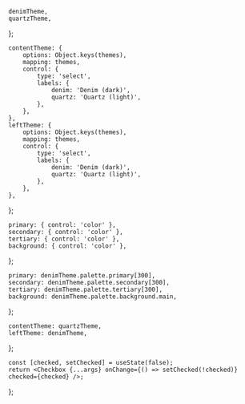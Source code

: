 


    denimTheme,
    quartzTheme,
};

<Meta title="Utilities/Theming" />

<Title>Theming</Title>

    contentTheme: {
        options: Object.keys(themes),
        mapping: themes,
        control: {
            type: 'select',
            labels: {
                denim: 'Denim (dark)',
                quartz: 'Quartz (light)',
            },
        },
    },
    leftTheme: {
        options: Object.keys(themes),
        mapping: themes,
        control: {
            type: 'select',
            labels: {
                denim: 'Denim (dark)',
                quartz: 'Quartz (light)',
            },
        },
    },
};

    primary: { control: 'color' },
    secondary: { control: 'color' },
    tertiary: { control: 'color' },
    background: { control: 'color' },
};

    primary: denimTheme.palette.primary[300],
    secondary: denimTheme.palette.secondary[300],
    tertiary: denimTheme.palette.tertiary[300],
    background: denimTheme.palette.background.main,
};

    contentTheme: quartzTheme,
    leftTheme: denimTheme,
};

    const [checked, setChecked] = useState(false);
    return <Checkbox {...args} onChange={() => setChecked(!checked)} checked={checked} />;
};

<Canvas hidden>
    <Story name="Default" args={args} argTypes={argTypes}>
        {(args) => {
            return (
                <Shape width={'100%'} height={'80vh'} backgroundColor={'#FFF'} elevation={4}>
                    <SectionThemeProvider theme={args.contentTheme}>
                        <Grid columnsTemplate={'1fr 3fr'}>
                            <SectionThemeProvider theme={args.leftTheme}>
                                <Grid
                                    element={Shape}
                                    height={'100%'}
                                    padding={Spacing.all(200)}
                                    placeContent={'start'}
                                    radius={0}
                                >
                                    <Heading>Lorem ipsum</Heading>
                                    <Text>
                                        Lorem ipsum dolor sit amet, consetetur sadipscing elitr, sed
                                        diam nonumy eirmod tempor invidunt ut labore et dolore magna
                                        aliquyam erat, sed diam voluptua.
                                    </Text>
                                    <Button
                                        label={'Lorem ipsum'}
                                        onClick={() => {}}
                                        icon={'check-circle'}
                                    />
                                    <Heading color={'secondary'} size={50}>
                                        Lorem ipsum dolor
                                    </Heading>
                                    <Text color={'secondary'} size={50}>
                                        Lorem ipsum dolor sit amet, consetetur sadipscing elitr, sed
                                        diam nonumy eirmod tempor invidunt ut labore et dolore magna
                                        aliquyam erat, sed diam voluptua.
                                    </Text>
                                    <Button
                                        label={'Lorem ipsum'}
                                        onClick={() => {}}
                                        icon={'close-circle'}
                                        variant={'secondary'}
                                    />
                                    <Heading color={'secondary'} size={50}>
                                        Lorem ipsum dolor
                                    </Heading>
                                    <ControlledCheckbox onClick={() => {}} label={'Lorem'} />
                                    <ControlledCheckbox
                                        onClick={() => {}}
                                        label={'ipsum'}
                                        disabled
                                    />
                                </Grid>
                            </SectionThemeProvider>
                            <Grid
                                element={Shape}
                                height={'100%'}
                                padding={Spacing.all(200)}
                                placeContent={'start'}
                                radius={0}
                            >
                                <Heading>This is a sub section heading</Heading>
                                <Text>
                                    Lorem ipsum dolor sit amet, consetetur sadipscing elitr, sed
                                    diam nonumy eirmod tempor invidunt ut labore et dolore magna
                                    aliquyam erat, sed diam voluptua. At vero eos et accusam et
                                    justo duo dolores et ea rebum. Stet clita kasd gubergren, no sea
                                    takimata sanctus est Lorem ipsum dolor sit amet.
                                </Text>
                                <Grid
                                    columnsTemplate={'1fr 1fr 1fr'}
                                    placeContent={'space-between'}
                                >
                                    <Button
                                        label={'Lorem ipsum'}
                                        onClick={() => {}}
                                        icon={'check-circle'}
                                    />
                                    <Button
                                        label={'Lorem ipsum'}
                                        onClick={() => {}}
                                        icon={'minus-circle'}
                                        variant={'secondary'}
                                    />
                                    <Button
                                        label={'Lorem ipsum'}
                                        onClick={() => {}}
                                        icon={'close-circle'}
                                        variant={'tertiary'}
                                    />
                                </Grid>
                                <Heading color={'secondary'} size={50}>
                                    Lorem ipsum dolor
                                </Heading>
                                <Text color={'secondary'} size={50}>
                                    Lorem ipsum dolor sit amet, consetetur sadipscing elitr, sed
                                    diam nonumy eirmod tempor invidunt ut labore et dolore magna
                                    aliquyam erat, sed diam voluptua.
                                </Text>
                                <Grid
                                    columnsTemplate={'1fr 1fr 1fr'}
                                    placeContent={'space-between'}
                                    gap={12}
                                    padding={Spacing.all(50)}
                                >
                                    <IconButton onClick={() => {}} icon={'check-circle'} />
                                    <IconButton onClick={() => {}} icon={'check-circle'} toggled />
                                    <IconButton onClick={() => {}} icon={'check-circle'} disabled />
                                </Grid>
                            </Grid>
                        </Grid>
                    </SectionThemeProvider>
                </Shape>
            );
        }}
    </Story>
    <Story name="CutomColors" args={customColorArgs} argTypes={customColorArgTypes}>
        {(args) => {
            const [theme, setTheme] = useState(denimTheme);
            useEffect(() => {
                const timeOut = setTimeout(
                    () => setTheme(createTheme({ primary: args.primary }, theme)),
                    100
                );
                return () => clearTimeout(timeOut);
            }, [args.primary]);
            useEffect(() => {
                const timeOut = setTimeout(
                    () => setTheme(createTheme({ secondary: args.secondary }, theme)),
                    100
                );
                return () => clearTimeout(timeOut);
            }, [args.secondary]);
            useEffect(() => {
                const timeOut = setTimeout(
                    () => setTheme(createTheme({ tertiary: args.tertiary }, theme)),
                    100
                );
                return () => clearTimeout(timeOut);
            }, [args.tertiary]);
            useEffect(() => {
                const timeOut = setTimeout(
                    () => setTheme(createTheme({ background: args.background }, theme)),
                    100
                );
                return () => clearTimeout(timeOut);
            }, [args.background]);
            return (
                <Shape width={'100%'} height={'80vh'} backgroundColor={'#FFF'} elevation={4}>
                    <SectionThemeProvider theme={quartzTheme}>
                        <Grid columnsTemplate={'1fr 3fr'}>
                            <SectionThemeProvider theme={theme}>
                                <Grid
                                    element={Shape}
                                    height={'100%'}
                                    padding={Spacing.all(200)}
                                    placeContent={'start'}
                                    radius={0}
                                >
                                    <Heading>Lorem ipsum</Heading>
                                    <Text>
                                        Lorem ipsum dolor sit amet, consetetur sadipscing elitr, sed
                                        diam nonumy eirmod tempor invidunt ut labore et dolore magna
                                        aliquyam erat, sed diam voluptua.
                                    </Text>
                                    <Button
                                        label={'Lorem ipsum'}
                                        onClick={() => {}}
                                        icon={'check-circle'}
                                    />
                                    <Heading color={'secondary'} size={50}>
                                        Lorem ipsum dolor
                                    </Heading>
                                    <Text color={'secondary'} size={50}>
                                        Lorem ipsum dolor sit amet, consetetur sadipscing elitr, sed
                                        diam nonumy eirmod tempor invidunt ut labore et dolore magna
                                        aliquyam erat, sed diam voluptua.
                                    </Text>
                                    <Button
                                        label={'Lorem ipsum'}
                                        onClick={() => {}}
                                        icon={'close-circle'}
                                        variant={'secondary'}
                                    />
                                    <Heading color={'secondary'} size={50}>
                                        Lorem ipsum dolor
                                    </Heading>
                                    <ControlledCheckbox onClick={() => {}} label={'Lorem'} />
                                    <Grid
                                        columnsTemplate={'1fr 1fr 1fr 1fr'}
                                        placeContent={'space-between'}
                                        gap={12}
                                        padding={Spacing.all(50)}
                                    >
                                        <IconButton onClick={() => {}} icon={'check-circle'} />
                                        <IconButton
                                            onClick={() => {}}
                                            icon={'check-circle'}
                                            toggled
                                        />
                                        <IconButton
                                            onClick={() => {}}
                                            icon={'check-circle'}
                                            destructive
                                        />
                                        <IconButton
                                            onClick={() => {}}
                                            icon={'check-circle'}
                                            disabled
                                        />
                                    </Grid>
                                </Grid>
                            </SectionThemeProvider>
                            <Grid
                                element={Shape}
                                height={'100%'}
                                padding={Spacing.all(200)}
                                placeContent={'start'}
                                radius={0}
                            >
                                <Heading>This is a sub section heading</Heading>
                                <Text>
                                    Lorem ipsum dolor sit amet, consetetur sadipscing elitr, sed
                                    diam nonumy eirmod tempor invidunt ut labore et dolore magna
                                    aliquyam erat, sed diam voluptua. At vero eos et accusam et
                                    justo duo dolores et ea rebum. Stet clita kasd gubergren, no sea
                                    takimata sanctus est Lorem ipsum dolor sit amet.
                                </Text>
                                <Grid
                                    columnsTemplate={'1fr 1fr 1fr'}
                                    placeContent={'space-between'}
                                    gap={'12px'}
                                >
                                    <Button
                                        label={'Lorem ipsum'}
                                        onClick={() => {}}
                                        icon={'check-circle'}
                                    />
                                    <Button
                                        label={'Lorem ipsum'}
                                        onClick={() => {}}
                                        icon={'minus-circle'}
                                        variant={'secondary'}
                                    />
                                    <Button
                                        label={'Lorem ipsum'}
                                        onClick={() => {}}
                                        icon={'close-circle'}
                                        variant={'tertiary'}
                                    />
                                </Grid>
                                <Heading color={'secondary'} size={50}>
                                    Lorem ipsum dolor
                                </Heading>
                                <Text color={'secondary'} size={50}>
                                    Lorem ipsum dolor sit amet, consetetur sadipscing elitr, sed
                                    diam nonumy eirmod tempor invidunt ut labore et dolore magna
                                    aliquyam erat, sed diam voluptua.
                                </Text>
                                <Grid
                                    columnsTemplate={'1fr 1fr 1fr 1fr'}
                                    placeContent={'space-between'}
                                    gap={12}
                                    padding={Spacing.all(50)}
                                >
                                    <IconButton onClick={() => {}} icon={'check-circle'} />
                                    <IconButton onClick={() => {}} icon={'check-circle'} toggled />
                                    <IconButton
                                        onClick={() => {}}
                                        icon={'check-circle'}
                                        destructive
                                    />
                                    <IconButton onClick={() => {}} icon={'check-circle'} disabled />
                                </Grid>
                            </Grid>
                        </Grid>
                    </SectionThemeProvider>
                </Shape>
            );
        }}
    </Story>
</Canvas>
